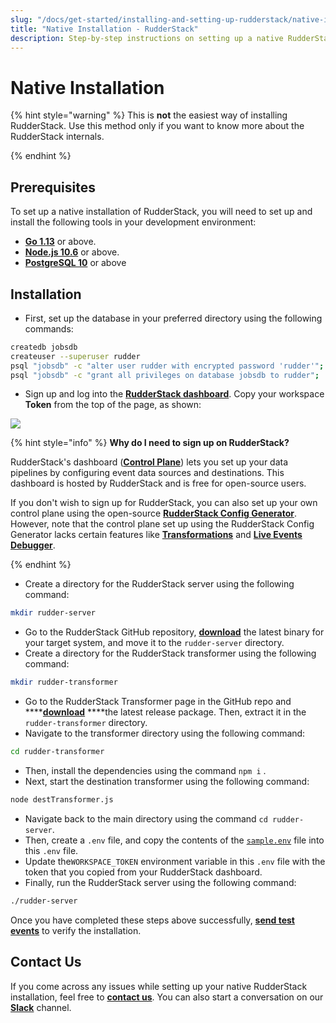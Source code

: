 ```yaml
---
slug: "/docs/get-started/installing-and-setting-up-rudderstack/native-installation"
title: "Native Installation - RudderStack"
description: Step-by-step instructions on setting up a native RudderStack installation.
---
```


# Native Installation

{% hint style="warning" %}
This is **not** the easiest way of installing RudderStack. Use this method only if you want to know more about the RudderStack internals.

{% endhint %}

## Prerequisites

To set up a native installation of RudderStack, you will need to set up and install the following tools in your development environment:

- [**Go 1.13**](https://golang.org/dl/) or above.
- [**Node.js 10.6**](https://nodejs.org/en/download/) or above.
- [**PostgreSQL 10**](https://www.postgresql.org/download/) or above

## Installation

- First, set up the database in your preferred directory using the following commands:

```bash
createdb jobsdb
createuser --superuser rudder
psql "jobsdb" -c "alter user rudder with encrypted password 'rudder'";
psql "jobsdb" -c "grant all privileges on database jobsdb to rudder";
```

- Sign up and log into the [**RudderStack dashboard**](https://app.rudderlabs.com/signup). Copy your workspace **Token** from the top of the page, as shown:

![](../../.gitbook/assets/screen-shot-2021-07-01-at-5.36.15-pm%20%283%29%20%283%29%20%282%29%20%283%29%20%283%29%20%283%29%20%283%29%20%283%29%20%281%29.png)

{% hint style="info" %}
**Why do I need to sign up on RudderStack?**

RudderStack's dashboard \([**Control Plane**](https://docs.rudderstack.com/get-started/rudderstack-architecture#control-plane)\) lets you set up your data pipelines by configuring event data sources and destinations. This dashboard is hosted by RudderStack and is free for open-source users.

If you don't wish to sign up for RudderStack, you can also set up your own control plane using the open-source [**RudderStack Config Generator**](../../user-guides/how-to-guides/rudderstack-config-generator.md). However, note that the control plane set up using the RudderStack Config Generator lacks certain features like [**Transformations**](../../adding-a-new-user-transformation-in-rudderstack/) and [**Live Events Debugger**](../../user-guides/how-to-guides/live-destination-event-debugger.md).

{% endhint %}

- Create a directory for the RudderStack server using the following command:

```bash
mkdir rudder-server
```

- Go to the RudderStack GitHub repository, [**download**](https://github.com/rudderlabs/rudder-server/releases) the latest binary for your target system, and move it to the `rudder-server` directory.
- Create a directory for the RudderStack transformer using the following command:

```bash
mkdir rudder-transformer
```

- Go to the RudderStack Transformer page in the GitHub repo and \***\*[**download**](https://github.com/rudderlabs/rudder-transformer/releases) \*\***the latest release package. Then, extract it in the `rudder-transformer` directory.
- Navigate to the transformer directory using the following command:

```bash
cd rudder-transformer
```

- Then, install the dependencies using the command `npm i` .
- Next, start the destination transformer using the following command:

```bash
node destTransformer.js
```

- Navigate back to the main directory using the command `cd rudder-server`.
- Then, create a `.env` file, and copy the contents of the [`sample.env`](https://github.com/rudderlabs/rudder-server/blob/master/config/sample.env) file into this `.env` file.
- Update the`WORKSPACE_TOKEN` environment variable in this `.env` file with the token that you copied from your RudderStack dashboard.
- Finally, run the RudderStack server using the following command:

```bash
./rudder-server
```

Once you have completed these steps above successfully, [**send test events**](https://docs.rudderstack.com/get-started/installing-and-setting-up-rudderstack#sending-test-events-to-verify-the-installation) to verify the installation.

## Contact Us

If you come across any issues while setting up your native RudderStack installation, feel free to [**contact us**](mailto:%20docs@rudderstack.com). You can also start a conversation on our [**Slack**](https://resources.rudderstack.com/join-rudderstack-slack) channel.

